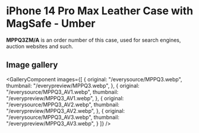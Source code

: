 
# iPhone 14 Pro Max Leather Case with MagSafe - Umber

<Callout type='info' emoji='👉🏻'>**MPPQ3ZM/A** is an order number of this case, used for search engines, auction websites and such.</Callout>

## Image gallery

<GalleryComponent
    images={[
      {
        original: "/everysource/MPPQ3.webp",
        thumbnail: "/everypreview/MPPQ3.webp",
      },
      {
        original: "/everysource/MPPQ3_AV1.webp",
        thumbnail: "/everypreview/MPPQ3_AV1.webp",
      },
      {
        original: "/everysource/MPPQ3_AV2.webp",
        thumbnail: "/everypreview/MPPQ3_AV2.webp",
      },
      {
        original: "/everysource/MPPQ3_AV3.webp",
        thumbnail: "/everypreview/MPPQ3_AV3.webp",
      }
    ]}
  />
